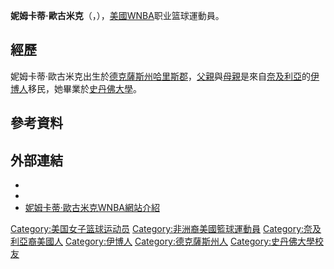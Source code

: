 {{blpunsourced|time=2014-11-30T06:48:04+00:00}}
{{Infobox basketball biography
| name                      = 恩妮卡·奥古米克<br />Nneka Ogwumike
| image                     = Nnemkadi Ogwumike.jpg
| image_size                = 
| alt                       = 
| real_name                 = 
| team = 洛杉磯火花
| number = 30
| romanizedname             = 
| birth_name                = 
| nationality               = 美國
| ethnicity                 = 
| height_ft = 6
| height_in = 2
| weight_lbs = 174
| birth_date = {{Birth date and age|1990|7|2}}
| birth_place = 美國[[得克萨斯州|得克萨斯州]]{{le|Tomball, Texas||Tomball}}
| citizenship               = 
| resting_place             = 
| resting_place_coordinates = 
| monuments                 = 
| residence                 = 
| occupation                = 
| career_start = 2012
| agent                     = 
| spouse                    = 
| website                   = 
| position                  = 大前鋒
| shoots                    = 
| catches                   = 
| disability                = 
| disability_class          = 
| weight_class              = 
| weight_class_type         = 
| rank                      = 
| event                     = 
| college = [[史丹佛大學|史丹佛大學]] (2008–2012)
| league                    = 
| league_type               = 
| club                      = 
| turnedpro                 = 
| former_partner            = 
| draft_league = WNBA
| draft_year = 2012
| draft_round = 1
| draft_pick = 1
| years1 = {{WNBA Year|2012}}–至今
| team1 = [[洛杉磯火花|洛杉磯火花]]
| years2 = 2012–2013
| team2 = {{le|CCC Polkowice (basketball team)||CCC Polkowice}}
| years3 = 2014–2018
| team3 = {{le|Dynamo Kursk}}
| coach                     = 
| retired                   = 
| coaching                  = 
| worlds                    = 
{{ubl
|'''2011年夏季世界大學運動會'''：籃球第一名
}}
| regionals                 = 
| nationals                 = 
| olympics                  = 
| paralympics               = 
| commonwealth              = 
| highestranking            = 
| pb                        = 
| medaltemplates            = 
{{MedalCountry|{{USA}}}}
{{MedalSport|女子籃球}}
{{MedalCompetition|夏季世界大學運動會}}
{{MedalGold|2011年中國廣東省深圳市|}}
| show-medals               = 
}}
{{世大運獎牌記錄
|項目=籃球
|a1=2011
|b1=1
|c1=
}}
'''妮姆卡蒂·歐古米克'''（{{lang-en|'''Nnemkadi Ogwumike'''}}，{{bd|1990年|7月2日||}}），[[美國|美國]][[WNBA|WNBA]]职业篮球運動員。

==經歷==
妮姆卡蒂·歐古米克出生於[[德克薩斯州|德克薩斯州]][[哈里斯郡_(德克薩斯州)|哈里斯郡]]，[[父親|父親]]與[[母親|母親]]是來自[[奈及利亞|奈及利亞]]的[[伊博人|伊博人]]移民，她畢業於[[史丹佛大學|史丹佛大學]]。

== 參考資料 ==
{{Reflist}}

== 外部連結 ==
* {{Twitter|Nnemkadi30}}
* {{Instagram|nnemkadi}}
* [http://www.wnba.com/playerfile/nneka_ogwumike/ 妮姆卡蒂·歐古米克WNBA網站介紹]{{Wayback|url=http://www.wnba.com/playerfile/nneka_ogwumike/ |date=20141104000419 }}

{{佳得乐高中篮球年度最佳球员}}
{{金·佩罗特体育道德风尚奖}}
{{WNBA选秀状元}}
{{WNBA年度最佳新秀}}
{{WNBA最有价值球员}}
{{2014年女篮世锦赛美国队阵容}}
{{2018年女篮世界杯美国队阵容}}

{{Authority control}}
{{DEFAULTSORT:Ogumike}}
[[Category:美国女子篮球运动员|Category:美国女子篮球运动员]]
[[Category:非洲裔美國籃球運動員|Category:非洲裔美國籃球運動員]]
[[Category:奈及利亞裔美國人|Category:奈及利亞裔美國人]]
[[Category:伊博人|Category:伊博人]]
[[Category:德克薩斯州人|Category:德克薩斯州人]]
[[Category:史丹佛大學校友|Category:史丹佛大學校友]]